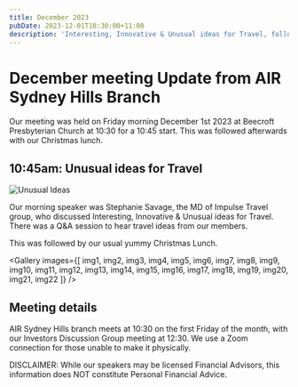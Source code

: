 ```yaml
---
title: December 2023
pubDate: 2023-12-01T10:30:00+11:00
description: 'Interesting, Innovative & Unusual ideas for Travel, followed by Christmas lunch'
---
```



# December meeting Update from AIR Sydney Hills Branch

Our meeting was held on Friday morning December 1st 2023 at Beecroft Presbyterian Church at 10:30 for a 10:45 start. This was followed afterwards with our Christmas lunch.

## 10:45am: Unusual ideas for Travel

![Unusual Ideas](../../assets/images/2023-12-travel.jpeg)

Our morning speaker was Stephanie Savage, the MD of Impulse Travel group, who discussed Interesting, Innovative & Unusual ideas for Travel. There was a Q&A session to hear travel ideas from our members.

This was followed by our usual yummy Christmas Lunch.


<Gallery
  images={[
    img1,
    img2,
    img3,
    img4,
    img5,
    img6,
    img7,
    img8,
    img9,
    img10,
    img11,
    img12,
    img13,
    img14,
    img15,
    img16,
    img17,
    img18,
    img19,
    img20,
    img21,
    img22
  ]}
/>

## Meeting details

AIR Sydney Hills branch meets at 10:30 on the first Friday of the month, with our Investors Discussion Group meeting at 12:30. We use a Zoom connection for those unable to make it physically.

DISCLAIMER: While our speakers may be licensed Financial Advisors, this information does NOT constitute Personal Financial Advice.
